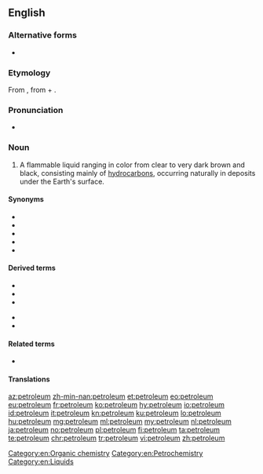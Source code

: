 {{also|Petroleum}}
==English==
{{wikipedia}}

===Alternative forms===
* {{l|en|petrolæum}} {{qualifier|archaic}}

===Etymology===
From {{etyl|ML.|en}} {{m|la|petroleum}}, from {{m|la|petra||rock}} + {{m|la|oleum||oil}}.

===Pronunciation===
* {{audio|En-us-petroleum.ogg|Audio (US)|lang=en}}

===Noun===
{{en-noun|petroleums|petrolea}}

# A flammable liquid ranging in color from clear to very dark brown and black, consisting mainly of [[hydrocarbon]]s, occurring naturally in deposits under the Earth's surface.

====Synonyms====
* {{l|en|oil}}
* {{l|en|gas}}
* {{l|en|gasoline}}
* {{l|en|petroil}}
* {{l|en|petrol}}

====Derived terms====
{{der-top}}
* {{l|en|packaged petroleum product}}
* {{l|en|petroleum coke}}
* {{l|en|petroleum ether}}
{{der-mid}}
* {{l|en|petroleum jelly}}
* {{l|en|petroleum spirit}}
{{der-bottom}}

====Related terms====
* {{l|en|linoleum}}

====Translations====
{{trans-see|oil}}

[[Category:en:Organic chemistry]]
[[Category:en:Petrochemistry]]
[[Category:en:Liquids]]

[[az:petroleum]]
[[zh-min-nan:petroleum]]
[[et:petroleum]]
[[eo:petroleum]]
[[eu:petroleum]]
[[fr:petroleum]]
[[ko:petroleum]]
[[hy:petroleum]]
[[io:petroleum]]
[[id:petroleum]]
[[it:petroleum]]
[[kn:petroleum]]
[[ku:petroleum]]
[[lo:petroleum]]
[[hu:petroleum]]
[[mg:petroleum]]
[[ml:petroleum]]
[[my:petroleum]]
[[nl:petroleum]]
[[ja:petroleum]]
[[no:petroleum]]
[[pl:petroleum]]
[[fi:petroleum]]
[[ta:petroleum]]
[[te:petroleum]]
[[chr:petroleum]]
[[tr:petroleum]]
[[vi:petroleum]]
[[zh:petroleum]]